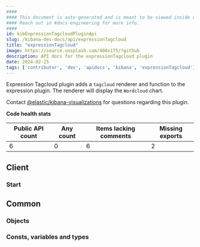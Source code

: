```yaml
---
####
#### This document is auto-generated and is meant to be viewed inside our experimental, new docs system.
#### Reach out in #docs-engineering for more info.
####
id: kibExpressionTagcloudPluginApi
slug: /kibana-dev-docs/api/expressionTagcloud
title: "expressionTagcloud"
image: https://source.unsplash.com/400x175/?github
description: API docs for the expressionTagcloud plugin
date: 2024-02-25
tags: ['contributor', 'dev', 'apidocs', 'kibana', 'expressionTagcloud']
---
```


Expression Tagcloud plugin adds a `tagcloud` renderer and function to the expression plugin. The renderer will display the `Wordcloud` chart.

Contact [@elastic/kibana-visualizations](https://github.com/orgs/elastic/teams/kibana-visualizations) for questions regarding this plugin.

**Code health stats**

| Public API count  | Any count | Items lacking comments | Missing exports |
|-------------------|-----------|------------------------|-----------------|
| 6 | 0 | 6 | 2 |

## Client

### Start
<DocDefinitionList data={[expressionTagcloudObj.client.start]}/>

## Common

### Objects
<DocDefinitionList data={expressionTagcloudObj.common.objects}/>

### Consts, variables and types
<DocDefinitionList data={expressionTagcloudObj.common.misc}/>

